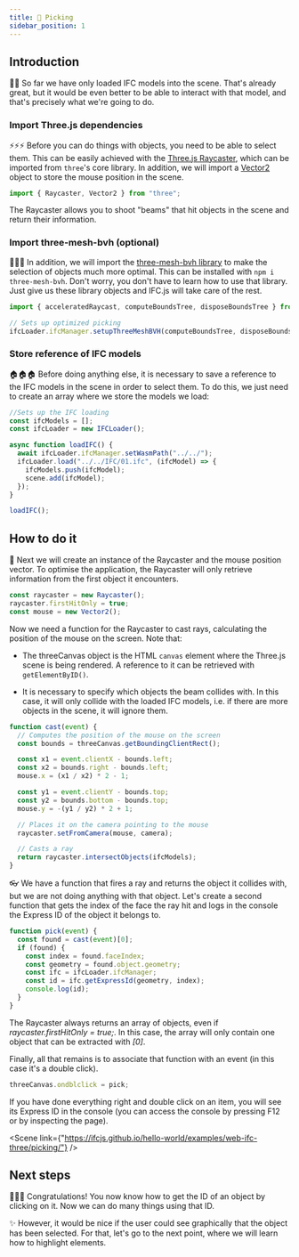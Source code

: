 ```yaml
---
title: 🤏 Picking
sidebar_position: 1
---
```



## Introduction

🚶‍♀️
So far we have only loaded IFC models into the scene. That's already great, but it would be even better to be able to interact with that model, and that's precisely what we're going to do.

### Import Three.js dependencies

⚡⚡⚡
Before you can do things with objects, you need to be able to select them. This can be easily achieved with the [Three.js Raycaster](https://threejs.org/docs/#api/en/core/Raycaster), which can be imported from `three`'s core library. In addition, we will import a [Vector2](https://threejs.org/docs/#api/en/math/Vector2) object to store the mouse position in the scene.

```js
import { Raycaster, Vector2 } from "three";
```

<IfcAlert>The Raycaster allows you to shoot "beams" that hit objects in the scene and return their information.</IfcAlert>

### Import three-mesh-bvh (optional)

👩‍🚀🚀
In addition, we will import the [three-mesh-bvh library](https://github.com/gkjohnson/three-mesh-bvh) to make the selection of objects much more optimal. This can be installed with `npm i three-mesh-bvh`. Don't worry, you don't have to learn how to use that library. Just give us these library objects and IFC.js will take care of the rest.

```js
import { acceleratedRaycast, computeBoundsTree, disposeBoundsTree } from "three-mesh-bvh";

// Sets up optimized picking
ifcLoader.ifcManager.setupThreeMeshBVH(computeBoundsTree, disposeBoundsTree, acceleratedRaycast);
```

### Store reference of IFC models

🏠🏠🏠
Before doing anything else, it is necessary to save a reference to the IFC models in the scene in order to select them. To do this, we just need to create an array where we store the models we load:

```js {2,6}
//Sets up the IFC loading
const ifcModels = [];
const ifcLoader = new IFCLoader();

async function loadIFC() {
  await ifcLoader.ifcManager.setWasmPath("../../");
  ifcLoader.load("../../IFC/01.ifc", (ifcModel) => {
    ifcModels.push(ifcModel);
    scene.add(ifcModel);
  });
}

loadIFC();
```

## How to do it

🐁
Next we will create an instance of the Raycaster and the mouse position vector. To optimise the application, the Raycaster will only retrieve information from the first object it encounters.

```js
const raycaster = new Raycaster();
raycaster.firstHitOnly = true;
const mouse = new Vector2();
```

Now we need a function for the Raycaster to cast rays, calculating the position of the mouse on the screen. Note that:

- The threeCanvas object is the HTML `canvas` element where the Three.js scene is being rendered. A reference to it can be retrieved with `getElementByID()`.

- It is necessary to specify which objects the beam collides with. In this case, it will only collide with the loaded IFC models, i.e. if there are more objects in the scene, it will ignore them.

```js
function cast(event) {
  // Computes the position of the mouse on the screen
  const bounds = threeCanvas.getBoundingClientRect();

  const x1 = event.clientX - bounds.left;
  const x2 = bounds.right - bounds.left;
  mouse.x = (x1 / x2) * 2 - 1;

  const y1 = event.clientY - bounds.top;
  const y2 = bounds.bottom - bounds.top;
  mouse.y = -(y1 / y2) * 2 + 1;

  // Places it on the camera pointing to the mouse
  raycaster.setFromCamera(mouse, camera);

  // Casts a ray
  return raycaster.intersectObjects(ifcModels);
}
```

👓
We have a function that fires a ray and returns the object it collides with, but we are not doing anything with that object. Let's create a second function that gets the index of the face the ray hit and logs in the console the Express ID of the object it belongs to.

```js
function pick(event) {
  const found = cast(event)[0];
  if (found) {
    const index = found.faceIndex;
    const geometry = found.object.geometry;
    const ifc = ifcLoader.ifcManager;
    const id = ifc.getExpressId(geometry, index);
    console.log(id);
  }
}
```

<IfcAlert>
  The Raycaster always returns an array of objects, even if <i>raycaster.firstHitOnly = true;</i>. In this case, the array will only contain one object that can be extracted with <i>[0]</i>.
</IfcAlert>

Finally, all that remains is to associate that function with an event (in this case it's a double click).

```js
threeCanvas.ondblclick = pick;
```

If you have done everything right and double click on an item, you will see its Express ID in the console (you can access the console by pressing F12 or by inspecting the page).

<Scene link={"https://ifcjs.github.io/hello-world/examples/web-ifc-three/picking/"} />

## Next steps

🎉🎉🎉
Congratulations! You now know how to get the ID of an object by clicking on it. Now we can do many things using that ID.

✨
However, it would be nice if the user could see graphically that the object has been selected. For that, let's go to the next point, where we will learn how to highlight elements.
